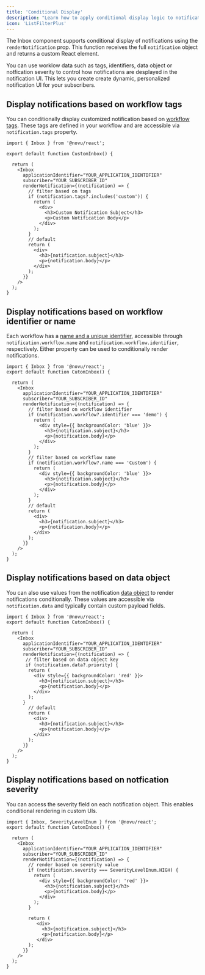 ```yaml
---
title: 'Conditional Display'
description: "Learn how to apply conditional display logic to notifications."
icon: 'ListFilterPlus'
---
```


The Inbox component supports conditional display of notifications using the `renderNotification` prop. This function receives the full `notification` object and returns a custom React element.

You can use worklow data such as tags, identifiers, data object or notfication severity to control how notifications are desplayed in the notification UI. This lets you create create dynamic, personalized notification UI for your subscribers.

## Display notifications based on workflow tags

You can conditionally display customized notification based on [workflow tags](/platform/concepts/workflows#workflow-tags). These tags are defined in your workflow and are accessible via `notification.tags` property.

```tsx
import { Inbox } from '@novu/react';

export default function CustomInbox() {
  
  return (
    <Inbox
      applicationIdentifier="YOUR_APPLICATION_IDENTIFIER"
      subscriber="YOUR_SUBSCRIBER_ID"
      renderNotification={(notification) => {
        // filter based on tags
        if (notification.tags?.includes('custom')) {
          return (
            <div>
              <h3>Custom Notification Subject</h3>
              <p>Custom Notification Body</p>
            </div>
          );
        }
        // default
        return (
          <div>
            <h3>{notification.subject}</h3>
            <p>{notification.body}</p>
          </div>
        );
      }}
    />
  );
}
```

## Display notifications based on workflow identifier or name

Each workflow has a [name and a unique identifier](/platform/concepts/workflows#workflow-identifier), accessible through `notification.workflow.name` and `notification.workflow.identifier`, respectively. Either property can be used to conditionally render notifications.

```tsx
import { Inbox } from '@novu/react';
export default function CutomInbox() {
  
  return (
    <Inbox
      applicationIdentifier="YOUR_APPLICATION_IDENTIFIER"
      subscriber="YOUR_SUBSCRIBER_ID"
      renderNotification={(notification) => {
        // filter based on workflow identifier
        if (notification.workflow?.identifier === 'demo') {
          return (
            <div style={{ backgroundColor: 'blue' }}>
              <h3>{notification.subject}</h3>
              <p>{notification.body}</p>
            </div>
          );
        }
        // filter based on workflow name
        if (notification.workflow?.name === 'Custom') {
          return (
            <div style={{ backgroundColor: 'blue' }}>
              <h3>{notification.subject}</h3>
              <p>{notification.body}</p>
            </div>
          );
        }
        // default
        return (
          <div>
            <h3>{notification.subject}</h3>
            <p>{notification.body}</p>
          </div>
        );
      }}
    />
  );
}
```

## Display notifications based on data object

You can also use values from the notification [data object](/platform/inbox/configuration/data-object) to render notifications conditionally. These values are accessible via `notification.data` and typically contain custom payload fields.

```tsx
import { Inbox } from '@novu/react';
export default function CutomInbox() {
  
  return (
    <Inbox
      applicationIdentifier="YOUR_APPLICATION_IDENTIFIER"
      subscriber="YOUR_SUBSCRIBER_ID"
      renderNotification={(notification) => {
       // filter based on data object key
       if (notification.data?.priority) {
        return (
          <div style={{ backgroundColor: 'red' }}>
            <h3>{notification.subject}</h3>
            <p>{notification.body}</p>
          </div>
        );
      }
        // default
        return (
          <div>
            <h3>{notification.subject}</h3>
            <p>{notification.body}</p>
          </div>
        );
      }}
    />
  );
}
```

## Display notifications based on notfication severity

You can access the severity field on each notification object. This enables conditional rendering in custom UIs.

```tsx
import { Inbox, SeverityLevelEnum } from '@novu/react';
export default function CutomInbox() {
 
  return (
    <Inbox
      applicationIdentifier="YOUR_APPLICATION_IDENTIFIER"
      subscriber="YOUR_SUBSCRIBER_ID"
      renderNotification={(notification) => {
        // render based on severity value
        if (notification.severity === SeverityLevelEnum.HIGH) {
          return (
            <div style={{ backgroundColor: 'red' }}>
              <h3>{notification.subject}</h3>
              <p>{notification.body}</p>
            </div>
          );
        }
        
        return (
           <div>
             <h3>{notification.subject}</h3>
             <p>{notification.body}</p>
           </div>
        );
      }}
    />
  );
}
```